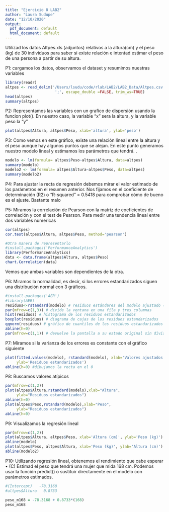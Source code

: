 ```yaml
---
title: "Ejercicio 8 LAB2"
author: "Laura Sudupe"
date: "12/10/2020"
output:
  pdf_document: default
  html_document: default
---
```


Utilizad los datos Altpes.xls (adjuntos) relativos a la altura(cm) y el peso 
(kg) de 30 individuos para saber si existe relación e intentad estimar el peso 
de una persona a partir de su altura.

P1: cargamos los datos, observamos el dataset y resumimos nuestras variables

```r
library(readr)
altpes <- read_delim('/Users/lsudu/code/rlab/LAB2/LAB2_Data/Altpes.csv',
                      ';', escape_double =FALSE, trim_ws=TRUE)
head(altpes)
summary(altpes)

```

P2: Representamos las variables con un grafico de dispersión usando la funcion
plot(). En nuestro caso, la variable "x" sera la altura, y la variable peso 
la "y"

```r
plot(altpes$Altura, altpes$Peso, xlab='altura', ylab='peso')
```
P3: Como vemos en este gráfico, existe una relación lineal entre la altura y el 
peso aunque hay algunos puntos que se alejan. En este punto generamos nuestro 
modelo lineal y estimamos los parámetros que tendrá.
.

```r
modelo <- lm(formula= altpes$Peso~altpes$Altura, data=altpes)
summary(modelo)
modelo2 <- lm(formula= altpes$Altura~altpes$Peso, data=altpes)
summary(modelo2)


```
P4: Para ajustar la recta de regresión debemos mirar el valor estimado
de los parámetros en el resumen anterior. Nos fijamos en el coeficiente
de determinación (R2) o "R-squared" = 0.5418 para comprobar cómo de bueno es el
ajuste. Bastante malo

P5: Miramos la correlación de Pearson con la matriz de coeficientes de
correlación y con el test de Pearson. Para medir una tendencia lineal entre dos
variables numericas

```r
cor(altpes)
cor.test(altpes$Altura, altpes$Peso, method='pearson')

```
```r
#Otra manera de representarlo
#install.packages('PerformanceAnalytics')
library(PerformanceAnalytics)
data <- data.frame(altpes$Altura, altpes$Peso)
chart.Correlation(data)
```
Vemos que ambas variables son dependientes de la otra.


P6: Miramos la normalidad, es decir, si los errores estandarizados
siguen una distribución normal con 3 gráficos.

```r
#install.packages('AER')
#library(AER)
residuos<-rstandard(modelo) # residuos estándares del modelo ajustado (completo) 
par(mfrow=c(1,3)) # divide la ventana en una fila y tres columnas 
hist(residuos) # histograma de los residuos estandarizados 
boxplot(residuos) # diagrama de cajas de los residuos estandarizados 
qqnorm(residuos) # gráfico de cuantiles de los residuos estandarizados 
abline(h=0)
par(mfrow=c(1,1)) # devuelve la pantalla a su estado original sin divisiones
```

P7: Miramos si la varianza de los errores es constante con el gráfico siguiente

```r
plot(fitted.values(modelo), rstandard(modelo), xlab='Valores ajustados',
     ylab='Residuos estandarizados')
abline(h=0) #dibujamos la recta en el 0
```
P8: Buscamos valores atípicos

```r
par(mfrow=c(1,2))
plot(altpes$Altura,rstandard(modelo),xlab="Altura",
     ylab="Residuos estandarizados")
abline(h=0)
plot(altpes$Peso,rstandard(modelo),xlab="Peso",
     ylab="Residuos estandarizados")
abline(h=0)

```
P9: Visualizamos la regresión lineal

```r
par(mfrow=c(1,2))
plot(altpes$Altura, altpes$Peso, xlab='Altura (cm)', ylab='Peso (kg)')
abline(modelo) 
plot(altpes$Peso, altpes$Altura, xlab='Peso (kg)', ylab='Altura (cm)')
abline(modelo2)
```
P10: Utilizando regresión lineal, obtenemos el rendimiento que cabe
esperar • (C) Estimad el peso que tendrá una mujer que mida 168 cm. Podemos 
usar la función predict() o sustituir directamente en el modelo con parámetros
estimados.

```r
#(Intercept)   -78.3168   
#altpes$Altura   0.8733

peso_m168 = -78.3168 + 0.8733*(168)
peso_m168
```









